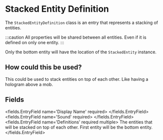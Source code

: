 
# Stacked Entity Definition

The `StackedEntityDefinition` class is an entry that represents a stacking of entities.

:::caution
All properties will be shared between all entities.
Even if it is defined on only one entity.
:::

Only the bottom entity will have the location of the `StackedEntity` instance.

## How could this be used?
This could be used to stack entities on top of each other.
Like having a hologram above a mob.


## Fields

<fields.EntryField name='Display Name' required>
</fields.EntryField>
<fields.EntryField name='Sound' required>
</fields.EntryField>
<fields.EntryField name='Definitions' required multiple>
     The entities that will be stacked on top of each other. First entity will be the bottom entity.
</fields.EntryField>

